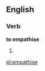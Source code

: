 ==English==

===Verb===
'''to empathise'''

#{{British}} {{alternative spelling of|[[empathize]]}}

[[pl:empathise]]